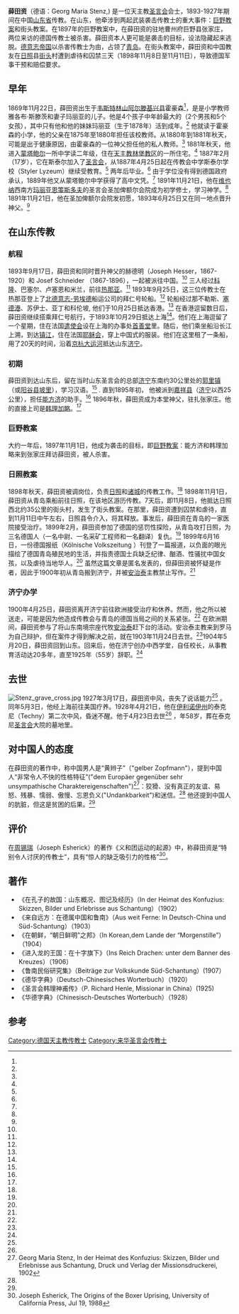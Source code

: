 {{Infobox person
| name        = 薛田资<br>Georg Maria Stenz
| image       = George maria stenz.jpg
| nationality  = 德国
| occupation  = 在中国[[山东省|山东省]]传教
| years_active   = 1893-1927年
| organization = [[圣言会|圣言会]]
| known_for = [[巨野教案|巨野教案]]、街头教案
| birth_date  = {{Birth-date|1869-11-22}}
| death_date  = {{Death-date and age|1928-04-23|1869-11-22|df=yes}}
| birth_place = [[韦斯特林山|韦斯特林山]][[阿尔滕基兴县|阿尔滕基兴县]]霍豪森
| death_place = 美国伊利诺伊州[[库克县_(伊利诺伊州)|库克县]][[诺斯布鲁克_(伊利诺伊州)|诺斯布鲁克]]Techny
| signature = File:Stenz signature.jpg
}}

'''薛田资'''（德语：Georg Maria Stenz,{{bd|1869年|11月22日<ref name="Mühlhahn2000">Klaus Mühlhahn, Herrschaft und Widerstand in der "Musterkolonie" Kiautschou: Interaktionen zwischen China und Deutschland, 1897–1914, Oldenbourg Verlag, Jan 26, 2000</ref>|1928年|4月23日<ref name=puhl>Stephan Puhl, Roman Malek (editor), "Georg M. Stenz, SVD (1869–1928): Chinamissionar im Kaiserreich und in der Republik", Steyler Verlag, Nettetal, 1994</ref>}}) 是一位天主教[[圣言会|圣言会]]会士，1893-1927年期间在中国[[山东省|山东省]]传教。在山东，他牵涉到两起武装袭击传教士的重大事件：[[巨野教案|巨野教案]]和街头教案。在1897年的巨野教案中，在薛田资的驻地曹州府巨野县张家庄，两位来访的德国传教士被杀害。薛田资本人更可能是袭击的目标，设法隐藏起来逃脱。[[德意志帝国|德意志帝国]]以杀害传教士为由，占领了[[青岛|青岛]]。在街头教案中，薛田资和中国教友在[[日照|日照]]县[[街头镇_(日照市)|街头]]村遭到虐待和囚禁三天（1898年11月8日至11月11日），导致德国军事干预和赔偿要求。

==早年==
1869年11月22日，薛田资出生于[[韦斯特林山|韦斯特林山]][[阿尔滕基兴县|阿尔滕基兴县]]霍豪森<ref name="Mühlhahn2000"/>，是是小学教师雅各布·斯滕茨和妻子玛丽亚的儿子。他是4个孩子中年龄最大的（2个男孩和5个女孩），其中只有他和他的妹妹玛丽亚（生于1878年）活到成年。<ref name=puhl/> 他就读于霍豪森的小学，他的父亲在1875年至1880年担任该校教师。从1880年到1881年秋天，可能是出于健康原因，由霍豪森的一位神父担任他的私人教师。<ref name=puhl/> 1881年秋天，他进入[[蒙塔鲍尔|蒙塔鲍尔]]一所中学读二年级，住在[[天主教林堡教区|天主教林堡教区]]的一所住宅。<ref name=puhl/> 1887年2月（17岁），它在斯泰尔加入了[[圣言会|圣言会]]，从1887年4月25日起在传教会中学斯泰尔学校（Styler Lyzeum）继续受教育。<ref name=puhl/> 两年后毕业。<ref name=puhl/> 由于学位没有得到德国政府承认，1889年他又从蒙塔鲍尔中学获得了高中文凭。<ref name=puhl/> 1891年11月21日，他在[[维也纳|维也纳]]西南方[[玛丽亚恩策斯多夫|玛丽亚恩策斯多夫]]的圣言会圣加俾额尔会院成为初学修士，学习神学。<ref name=puhl/> 1891年11月21日，他在圣加俾额尔会院发初愿，1893年6月25日又在同一地点晋升神父。<ref name=puhl/> 

==在山东传教==
===航程===
1893年9月17日，薛田资和同时晋升神父的赫德明（Joseph Hesser，1867-1920）和 Josef Schneider （1867-1896），一起被派往中国。<ref name=puhl/> 三人经过[[科隆|科隆]]、巴塞尔、卢塞恩和米兰，前往[[热那亚|热那亚]]。<ref name=puhl/> 1893年9月25日，这三位传教士在热那亚登上了[[北德意志-劳埃德|北德意志-劳埃德]]船运公司的拜仁号轮船。<ref name=puhl/> 轮船经过那不勒斯、[[塞德港|塞德港]]、苏伊士、亚丁和科伦坡, 他们于10月25日抵达香港。<ref name=puhl/> 在香港逗留数日后，薛田资继续搭乘拜仁号航行，于1893年10月29日抵达上海<ref name=puhl/>。他们在上海逗留了一个星期，住在法国[[遣使会|遣使会]]设在上海的办事处[[首善堂|首善堂]]里。随后，他们乘坐船沿长江上溯，到达[[镇江|镇江]]，住在法国[[耶稣会|耶稣会]]，穿上中国式的服装。他们在这里租了一条船，用了20天的时间，沿着[[京杭大运河|京杭大运河]]抵达山东[[济宁|济宁]]。

===初期===
薛田资到达山东后，留在当时山东圣言会的总部[[济宁|济宁]]东南约30公里处的[[郭里镇|郭里镇]]（或[[阳谷县|阳谷县]][[坡里天主教堂|坡里]]），学习汉语。<ref name=puhl/> . 直到1895年初， 他被派到[[嘉祥县|嘉祥县]]（[[济宁|济宁]]以西25公里），担任[[能方济|能方济]]的助手。<ref name=puhl/> 1896年秋，薛田资成为本堂神父，驻扎张家庄。他的直接上司是[[韩理加略|韩理加略]]。<ref name=puhl/> 

===巨野教案===
{{main|巨野教案}}
大约一年后，1897年11月1日，他成为袭击的目标，即[[巨野教案|巨野教案]]：能方济和韩理加略来到张家庄拜访薛田资，被人杀害。

===日照教案===
1898年秋天，薛田资被调岗位，负责[[日照|日照]]和[[诸城|诸城]]的传教工作。<ref name=puhl/> 1898年11月1日，薛田资从青岛乘船前往日照，在该地区游历传教。7天后，即11月8日，他抵达日照西北约35公里的街头村，发生了街头教案。在那里，薛田资遭到囚禁和虐待，直到11月11日中午左右，日照县令介入，将其释放。事发后，薛田资在青岛的一家医院接受治疗。1899年2月，薛田资参加了德国的惩罚性探险，从青岛攻打日照，为三名德国人（一名中尉、一名采矿工程师和一名翻译）复仇。<ref name=puhl/> 1899年6月16日，一份德国报纸（Kölnische Volkszeitung ）刊登了一篇报道，以负面的眼光描绘了德国青岛殖民地的生活，并指责德国士兵缺乏纪律、酗酒、性骚扰中国女孩，以及虐待当地华人。<ref name=puhl/> 虽然这篇文章是匿名发表的，但薛田资被怀疑是作者，因此于1900年初从青岛搬到济宁，并被[[安治泰|安治泰]]主教禁止写作。<ref name=puhl/>  

===济宁办学===
1900年4月25日，薛田资离开济宁前往欧洲接受治疗和休养。然而，他之所以被送走，可能是因为他造成传教会与青岛的德国当局之间的关系紧张。<ref name=puhl/> 在欧洲期间，薛田资参与了将山东南境宗座代牧[[安治泰|安治泰]]赶下台的活动。安治泰主教来到罗马为自己辩护，但在案件才得到解决之前，就在1903年11月24日去世。<ref name=puhl/>1904年5月20日，薛田资回到山东。回来后，他在济宁创办中西学堂，自任校长，从事教育活动达20多年，直至1925年（55岁）辞职。<ref name=puhl/>

==去世==
[[File:Stenz_grave_cross.jpg|thumb]]
1927年3月17日，薛田资中风，丧失了说话能力<ref name=puhl/> 。同年5月3日，他经上海前往美国疗养。1928年4月21日，他在[[伊利诺伊州|伊利诺伊州]]的泰克尼（Techny）第二次中风，昏迷不醒。他于4月23日去世<ref name=puhl/> ，年58岁，葬在泰克尼[[圣言会|圣言会]]大院的墓地里。

==对中国人的态度==
在薛田资的著作中，称中国男人是“黄辫子”（"gelber Zopfmann"），提到中国人“非常令人不快的性格特征”("dem Europäer gegenüber sehr unsympathische Charaktereigenschaften")<ref name=stenz1902>Georg Maria Stenz, In der Heimat des Konfuzius: Skizzen, Bilder und Erlebnisse aus Schantung, Druck und Verlag der Missionsdruckerei, 1902</ref>：狡猾、没有真正的友谊、易怒、残暴、懦弱、傲慢、忘恩负义("Undankbarkeit")和迷信。<ref name=stenz1902/> 他还提到中国人的肮脏，但这是贫困的后果。<ref name=stenz1902/>

==评价==
在[[周锡瑞|周锡瑞]]（Joseph Esherick）的著作《义和团运动的起源》中，称薛田资是“特别令人讨厌的传教士”，具有“惊人的缺乏吸引力的性格”<ref name=esherick>Joseph Esherick, The Origins of the Boxer Uprising, University of California Press, Jul 19, 1988</ref>。

==著作==
*《在孔子的故国：山东概况、图记及经历》（In der Heimat des Konfuzius: Skizzen, Bilder und Erlebrisse aus Schantung）（1902）
*《来自远方：在德属中国和鲁南》（Aus weit Ferne: In Deutsch-China und Süd-Schantung）（1903）
*《在朝鲜，“朝日鲜明”之邦》（In Korean,dem Lande der “Morgenstille”）（1904）
*《进入龙的王国：在十字旗下》（Ins Reich Drachen: unter dem Banner des Kreuzes）（1906）
*《鲁南民俗研究集》（Beiträge zur Volkskunde Süd-Schantung）(1907）
*《德华字典》（Deutsch-Chinesisches Worterbuch）（1920）
*《圣言会韩理神甫传》（P. Richard Henle, Missionar in China）(1925) 
*《华德字典》（Chinesisch-Deutsches Worterbuch）（1928）

==参考==
{{Reflist}}
[[Category:德国天主教传教士|Category:德国天主教传教士]]
[[Category:来华圣言会传教士|Category:来华圣言会传教士]]